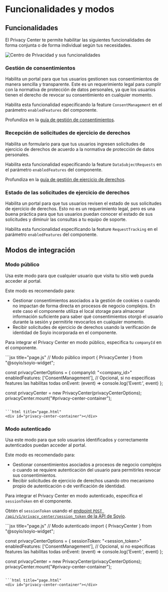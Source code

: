 # Funcionalidades y modos


## Funcionalidades

El Privacy Center te permite habilitar las siguientes funcionalidades de forma conjunta o de forma individual según tus necesidades.

<img src="/img/privacy_center_all.png" alt="Centro de Privacidad y sus funcionalidades"/>

### Gestión de consentimientos

Habilita un portal para que tus usuarios gestionen sus consentimientos de manera sencilla y transparente.
Este es un requerimiento legal para cumplir con la normativa de protección de datos personales, ya que los usuarios tienen el derecho de revocar su consentimiento en cualquier momento.

Habilita esta funcionalidad especificando la feature `ConsentManagement` en el parámetro `enabledFeatures` del componente.

Profundiza en la [guía de gestión de consentimientos](../consent/consent-management.mdx).

### Recepción de solicitudes de ejercicio de derechos

Habilita un formulario para que tus usuarios ingresen solicitudes de ejercicio de derechos de acuerdo a la normativa de protección de datos personales.

Habilita esta funcionalidad especificando la feature `DataSubjectRequests` en el parámetro `enabledFeatures` del componente.

Profundiza en la [guía de gestión de ejercicio de derechos](../rights-management/requests-intake.mdx).

### Estado de las solicitudes de ejercicio de derechos

Habilita un portal para que tus usuarios revisen el estado de sus solicitudes de ejercicio de derechos. Esto no es un requerimiento legal, pero es una buena práctica para que tus usuarios puedan conocer el estado de sus solicitudes y diminuir las consultas a tu equipo de soporte.

Habilita esta funcionalidad especificando la feature `RequestTracking` en el parámetro `enabledFeatures` del componente.

## Modos de integración

### Modo público

Usa este modo para que cualquier usuario que visita tu sitio web pueda acceder al portal.

Este modo es recomendado para:
- Gestionar consentimientos asociados a la gestión de cookies o cuando no impactan de forma directa en procesos de negocio complejos. En este caso el componente utiliza el local storage para almacenar información suficiente para saber qué consentimientos otorgó el usuario durante la sesión y permitirle revocarlos en cualquier momento.
- Recibir solicitudes de ejercicio de derechos usando la verificación de identidad de Soyio incorporada en el componente.

Para integrar el Privacy Center en modo público, especifica tu `companyId` en el componente.

<Tabs>
  <TabItem value="web" label="SDK Web" default>
```jsx title="page.js"
// Modo público
import { PrivacyCenter } from "@soyio/soyio-widget";

const privacyCenterOptions = {
  companyId: "<company_id>"
  enabledFeatures: ['ConsentManagement'], // Opcional, si no especificas features las habilitas todas
  onEvent: (event) => console.log('Event:', event)
};

const privacyCenter = new PrivacyCenter(privacyCenterOptions);
privacyCenter.mount("#privacy-center-container");
```

```html title="page.html"
<div id="privacy-center-container"></div>
```
  </TabItem>
</Tabs>

### Modo autenticado

Usa este modo para que solo usuarios identificados y correctamente autenticados puedan acceder al portal.

Este modo es recomendado para:
- Gestionar consentimientos asociados a procesos de negocio complejos o cuando se requiere autenticación del usuario para permitirles revocar sus consentimientos.
- Recibir solicitudes de ejercicio de derechos usando otro mecanismo propio de autenticación o de verificación de identidad.

Para integrar el Privacy Center en modo autenticado, especifica el `sessionToken` en el componente.

Obtén el `sessionToken` usando el [endpoint `POST /api/v1/privacy_center/session_token` de la API de Soyio](../../api/resources/get-privacy-center-session-token.api.mdx).

<Tabs>
  <TabItem value="web" label="SDK Web" default>
```jsx title="page.js"
// Modo autenticado
import { PrivacyCenter } from "@soyio/soyio-widget";

const privacyCenterOptions = {
  sessionToken: "<session_token>"
  enabledFeatures: ['ConsentManagement'], // Opcional, si no especificas features las habilitas todas
  onEvent: (event) => console.log('Event:', event)
};

const privacyCenter = new PrivacyCenter(privacyCenterOptions);
privacyCenter.mount("#privacy-center-container");
```

```html title="page.html"
<div id="privacy-center-container"></div>
```
  </TabItem>
</Tabs>
